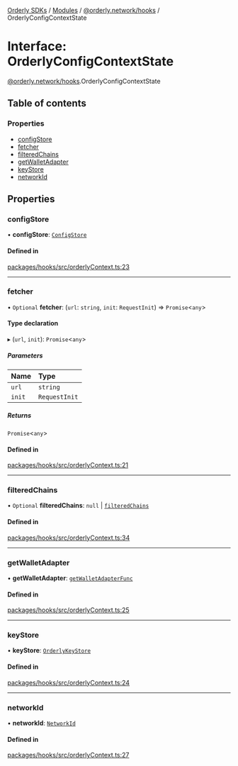 [Orderly SDKs](/sdks/tech-doc/README) / [Modules](/sdks/tech-doc/modules) / [@orderly.network/hooks](/sdks/tech-doc/modules/orderly_network_hooks) / OrderlyConfigContextState

# Interface: OrderlyConfigContextState

[@orderly.network/hooks](/sdks/tech-doc/modules/orderly_network_hooks).OrderlyConfigContextState

## Table of contents

### Properties

- [configStore](/sdks/tech-doc/interfaces/orderly_network_hooks.OrderlyConfigContextState#configstore)
- [fetcher](/sdks/tech-doc/interfaces/orderly_network_hooks.OrderlyConfigContextState#fetcher)
- [filteredChains](/sdks/tech-doc/interfaces/orderly_network_hooks.OrderlyConfigContextState#filteredchains)
- [getWalletAdapter](/sdks/tech-doc/interfaces/orderly_network_hooks.OrderlyConfigContextState#getwalletadapter)
- [keyStore](/sdks/tech-doc/interfaces/orderly_network_hooks.OrderlyConfigContextState#keystore)
- [networkId](/sdks/tech-doc/interfaces/orderly_network_hooks.OrderlyConfigContextState#networkid)

## Properties

### configStore

• **configStore**: [`ConfigStore`](/sdks/tech-doc/interfaces/orderly_network_core.ConfigStore)

#### Defined in

[packages/hooks/src/orderlyContext.ts:23](https://github.com/OrderlyNetwork/js-sdk/blob/ba995f2/packages/hooks/src/orderlyContext.ts#L23)

___

### fetcher

• `Optional` **fetcher**: (`url`: `string`, `init`: `RequestInit`) => `Promise`\<`any`\>

#### Type declaration

▸ (`url`, `init`): `Promise`\<`any`\>

##### Parameters

| Name | Type |
| :------ | :------ |
| `url` | `string` |
| `init` | `RequestInit` |

##### Returns

`Promise`\<`any`\>

#### Defined in

[packages/hooks/src/orderlyContext.ts:21](https://github.com/OrderlyNetwork/js-sdk/blob/ba995f2/packages/hooks/src/orderlyContext.ts#L21)

___

### filteredChains

• `Optional` **filteredChains**: ``null`` \| [`filteredChains`](../modules/orderly_network_hooks#filteredchains)

#### Defined in

[packages/hooks/src/orderlyContext.ts:34](https://github.com/OrderlyNetwork/js-sdk/blob/ba995f2/packages/hooks/src/orderlyContext.ts#L34)

___

### getWalletAdapter

• **getWalletAdapter**: [`getWalletAdapterFunc`](../modules/orderly_network_core#getwalletadapterfunc)

#### Defined in

[packages/hooks/src/orderlyContext.ts:25](https://github.com/OrderlyNetwork/js-sdk/blob/ba995f2/packages/hooks/src/orderlyContext.ts#L25)

___

### keyStore

• **keyStore**: [`OrderlyKeyStore`](orderly_network_core.OrderlyKeyStore)

#### Defined in

[packages/hooks/src/orderlyContext.ts:24](https://github.com/OrderlyNetwork/js-sdk/blob/ba995f2/packages/hooks/src/orderlyContext.ts#L24)

___

### networkId

• **networkId**: [`NetworkId`](../modules/orderly_network_types#networkid)

#### Defined in

[packages/hooks/src/orderlyContext.ts:27](https://github.com/OrderlyNetwork/js-sdk/blob/ba995f2/packages/hooks/src/orderlyContext.ts#L27)
